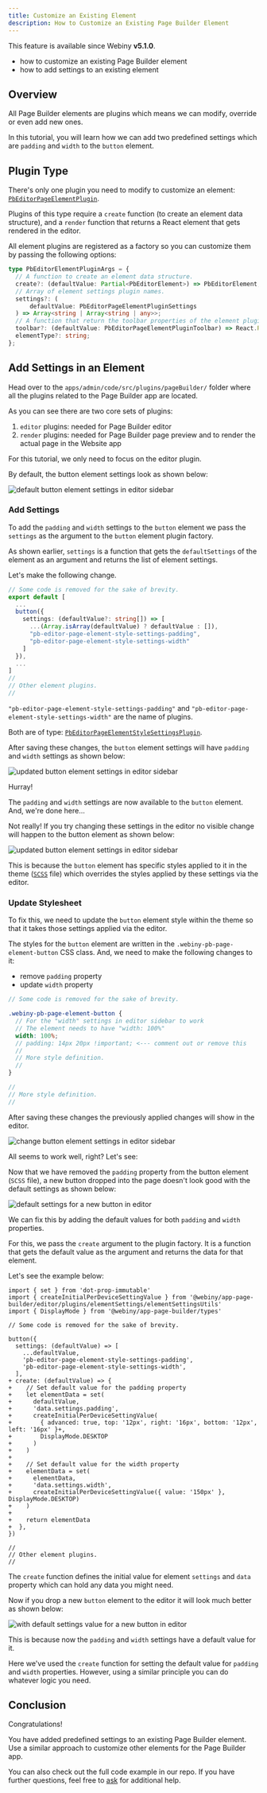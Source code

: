 ```yaml
---
title: Customize an Existing Element
description: How to Customize an Existing Page Builder Element
---
```



<!-- Include this when needed (e.g. when explaining a feature that was introduced in a specific Webiny version) -->

<Alert type="info" title="Can I Use This?">

This feature is available since Webiny **v5.1.0**.

</Alert>

<!-- Always include this section on top of the page. -->

<Alert type="success" title="What You’ll Learn">

- how to customize an existing Page Builder element
- how to add settings to an existing element

</Alert>

## Overview

All Page Builder elements are plugins which means we can modify, override or even add new ones.

<!-- TODO: Add an info section about What are plugins? And how we use them in Webiny? -->

In this tutorial, you will learn how we can add two predefined settings which are `padding` and `width` to the `button` element.

## Plugin Type

There's only one plugin you need to modify to customize an element: [`PbEditorPageElementPlugin`](/docs/references/page-builder/plugins#pb-editor-page-element).

Plugins of this type require a `create` function (to create an element data structure), and a `render` function that returns a React element that gets rendered in the editor.

All element plugins are registered as a factory so you can customize them by passing the following options:

```ts @webiny/app-page-builder/types
type PbEditorElementPluginArgs = {
  // A function to create an element data structure.
  create?: (defaultValue: Partial<PbEditorElement>) => PbEditorElement;
  // Array of element settings plugin names.
  settings?: (
      defaultValue: PbEditorPageElementPluginSettings
  ) => Array<string | Array<string | any>>;
  // A function that return the toolbar properties of the element plugin.
  toolbar?: (defaultValue: PbEditorPageElementPluginToolbar) => React.ReactNode;
  elementType?: string;
};
```

## Add Settings in an Element

Head over to the `apps/admin/code/src/plugins/pageBuilder/` folder where all the plugins related to the Page Builder app are located.

As you can see there are two core sets of plugins:

1. `editor` plugins: needed for Page Builder editor
2. `render` plugins: needed for Page Builder page preview and to render the actual page in the Website app

For this tutorial, we only need to focus on the editor plugin.

By default, the button element settings look as shown below:

![default button element settings in editor sidebar](./assets/customize-an-existing-element/default-button-settings.png)

### Add Settings

To add the `padding` and `width` settings to the `button` element we pass the `settings` as the argument to the `button` element plugin factory.

<Alert type="info">

As shown earlier, `settings` is a function that gets the `defaultSettings` of the element as an argument and returns the list of element settings.

</Alert>

Let's make the following change.

```ts apps/admin/code/src/plugins/pageBuilder/editorPlugins.ts
// Some code is removed for the sake of brevity.
export default [
  ...
  button({
    settings: (defaultValue?: string[]) => [
      ...(Array.isArray(defaultValue) ? defaultValue : []),
      "pb-editor-page-element-style-settings-padding",
      "pb-editor-page-element-style-settings-width"
    ]
  }),
  ...
]
//
// Other element plugins.
//
```

<Alert type="info">

`"pb-editor-page-element-style-settings-padding"` and `"pb-editor-page-element-style-settings-width"`
are the name of plugins.

Both are of type: [`PbEditorPageElementStyleSettingsPlugin`](/docs/references/page-builder/plugins#pb-editor-page-element-style-settings).

</Alert>

After saving these changes, the `button` element settings will have `padding` and `width` settings as shown below:

![updated button element settings in editor sidebar](./assets/customize-an-existing-element/updated-button-settings.png)

Hurray!

The `padding` and `width` settings are now available to the `button` element. And, we're done here...

Not really! If you try changing these settings in the editor no visible change will happen to the button element as shown below:

![updated button element settings in editor sidebar](./assets/customize-an-existing-element/no-change-button-settings.gif)

This is because the `button` element has specific styles applied to it in the theme ([`SCSS`](https://github.com/webiny/webiny-js/blob/next/apps/theme/pageBuilder/styles/elements/button.scss#L50) file)
which overrides the styles applied by these settings via the editor.

### Update Stylesheet

To fix this, we need to update the `button` element style within the theme
so that it takes those settings applied via the editor.

<!-- TODO: Add link to the theme article. -->

The styles for the `button` element are written in the `.webiny-pb-page-element-button` CSS class.
And, we need to make the following changes to it:

- remove `padding` property
- update `width` property

```scss apps/theme/pageBuilder/styles/elements/button.scss
// Some code is removed for the sake of brevity.

.webiny-pb-page-element-button {
  // For the "width" settings in editor sidebar to work
  // The element needs to have "width: 100%"
  width: 100%;
  // padding: 14px 20px !important; <--- comment out or remove this
  //
  // More style definition.
  //
}

//
// More style definition.
//
```

After saving these changes the previously applied changes will show in the editor.

![change button element settings in editor sidebar](./assets/customize-an-existing-element/change-button-settings.gif)

All seems to work well, right? Let's see:

Now that we have removed the `padding` property from the button element (`SCSS` file),
a new button dropped into the page doesn't look good with the default settings as shown below:

![default settings for a new button in editor](./assets/customize-an-existing-element/default-settings-for-a-new-button.gif)

We can fix this by adding the default values for both `padding` and `width` properties.

For this, we pass the `create` argument to the plugin factory.
It is a function that gets the default value as the argument and returns the data for that element.

Let's see the example below:

```diff-js apps/admin/code/src/plugins/pageBuilder/editorPlugins.ts
import { set } from 'dot-prop-immutable'
import { createInitialPerDeviceSettingValue } from '@webiny/app-page-builder/editor/plugins/elementSettings/elementSettingsUtils'
import { DisplayMode } from '@webiny/app-page-builder/types'

// Some code is removed for the sake of brevity.

button({
  settings: (defaultValue) => [
    ...defaultValue,
    'pb-editor-page-element-style-settings-padding',
    'pb-editor-page-element-style-settings-width',
  ],
+ create: (defaultValue) => {
+    // Set default value for the padding property
+    let elementData = set(
+      defaultValue,
+      'data.settings.padding',
+      createInitialPerDeviceSettingValue(
+        { advanced: true, top: '12px', right: '16px', bottom: '12px', left: '16px' }+,
+        DisplayMode.DESKTOP
+      )
+    )
+
+    // Set default value for the width property
+    elementData = set(
+      elementData,
+      'data.settings.width',
+      createInitialPerDeviceSettingValue({ value: '150px' }, DisplayMode.DESKTOP)
+    )
+
+    return elementData
+  },
})

//
// Other element plugins.
//
```

<Alert type="info">

The `create` function defines the initial value for element `settings` and `data` property which can hold any data you might need.

</Alert>

Now if you drop a new `button` element to the editor it will look much better as shown below:

![with default settings value for a new button in editor](./assets/customize-an-existing-element/width-default-settings-value-for-button.gif)

This is because now the `padding` and `width` settings have a default value for it.

<Alert type="info">

Here we've used the `create` function for setting the default value for `padding` and `width` properties.
However, using a similar principle you can do whatever logic you need.

</Alert>

## Conclusion

Congratulations!

You have added predefined settings to an existing Page Builder element.
Use a similar approach to customize other elements for the Page Builder app.

You can also check out the full code example in our repo. If you have further questions, feel free to [ask](https://www.webiny.com/slack/) for additional help.
